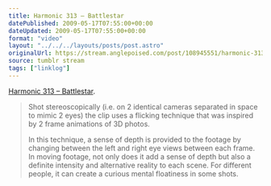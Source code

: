 ```yaml
---
title: Harmonic 313 – Battlestar
datePublished: 2009-05-17T07:55:00+00:00
dateUpdated: 2009-05-17T07:55:00+00:00
format: "video"
layout: "../../../layouts/posts/post.astro"
originalUrl: https://stream.anglepoised.com/post/108945551/harmonic-313-battlestar-shot-stereoscopically
source: tumblr stream
tags: ["linklog"]
---
```



<Vimeo id="https://vimeo.com/4658601" />

[Harmonic 313 &#8211; Battlestar][1].

> Shot stereoscopically (i.e. on 2 identical cameras separated in space to mimic 2 eyes) the clip uses a flicking technique that was inspired by 2 frame animations of 3D photos.
>
> In this technique, a sense of depth is provided to the footage by changing between the left and right eye views between each frame. In moving footage, not only does it add a sense of depth but also a definite intensity and alternative reality to each scene. For different people, it can create a curious mental floatiness in some shots.

[1]: https://vimeo.com/4658601
